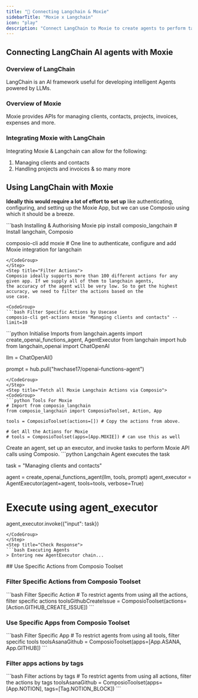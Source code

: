 ```yaml
---
title: "🚀 Connecting Langchain & Moxie"
sidebarTitle: "Moxie x Langchain"
icon: "play"
description: "Connect LangChain to Moxie to create agents to perform tasks using natural language"
---
```


## Connecting LangChain AI agents with Moxie

### Overview of LangChain

LangChain is an AI framework useful for developing intelligent Agents powered by LLMs.

### Overview of Moxie

Moxie provides APIs for managing clients, contacts, projects, invoices, expenses and more.

### Integrating Moxie with LangChain

Integrating Moxie & Langchain can allow for the following:

1. Managing clients and contacts
2. Handling projects and invoices
& so many more

## Using LangChain with Moxie

<Steps>
<Step title="Setting Up the Environment">

**Ideally this would require a lot of effort to set up** like authenticating, configuring, and setting up the Moxie App, but we can use Composio using which it should be a breeze.

<CodeGroup>
```bash Installing & Authorising Moxie
pip install composio_langchain # Install langchain, Composio 

composio-cli add moxie # One line to authenticate, configure and add Moxie integration for langchain
```
</CodeGroup>
</Step>
<Step title="Filter Actions">
Composio ideally supports more than 100 different actions for any given app. If we supply all of them to langchain agents, 
the accuracy of the agent will be very low. So to get the highest accuracy, we need to filter the actions based on the 
use case.

<CodeGroup>
```bash Filter Specific Actions by Usecase
composio-cli get-actions moxie "Managing clients and contacts" --limit=10
```
</CodeGroup>

</Step>
<Step title="Import Base Packages">

<CodeGroup>
```python Initialise Imports
from langchain.agents import create_openai_functions_agent, AgentExecutor
from langchain import hub
from langchain_openai import ChatOpenAI


llm = ChatOpenAI()

prompt = hub.pull("hwchase17/openai-functions-agent")
```
</CodeGroup>
</Step>
<Step title="Fetch all Moxie Langchain Actions via Composio">
<CodeGroup>
```python Tools For Moxie
# Import from composio_langchain
from composio_langchain import ComposioToolset, Action, App

tools = ComposioToolset(actions=[]) # Copy the actions from above. 

# Get All the Actions for Moxie
# tools = ComposioToolset(apps=[App.MOXIE]) # can use this as well
```
</CodeGroup>
</Step>
<Step title="Execute the Agent">
Create an agent, set up an executor, and invoke tasks to perform Moxie API calls using Composio. 
<CodeGroup>
```python Langchain Agent executes the task

task = "Managing clients and contacts"

agent = create_openai_functions_agent(llm, tools, prompt)
agent_executor = AgentExecutor(agent=agent, tools=tools, verbose=True)

# Execute using agent_executor
agent_executor.invoke({"input": task})
```
</CodeGroup>
</Step>
<Step title="Check Response">
```bash Executing Agents
> Entering new AgentExecutor chain...
```
</Step>
</Steps>
## Use Specific Actions from Composio Toolset

### Filter Specific Actions from Composio Toolset

<CodeGroup>
```bash Filter Specific Action
# To restrict agents from using all the actions, filter specific actions
toolsGithubCreateIssue = ComposioToolset(actions=[Action.GITHUB_CREATE_ISSUE])
```
</CodeGroup>

### Use Specific Apps from Composio Toolset
<CodeGroup>
```bash Filter Specific App
# To restrict agents from using all tools, filter specific tools
toolsAsanaGithub = ComposioToolset(apps=[App.ASANA, App.GITHUB])
```
</CodeGroup>

### Filter apps actions by tags 
<CodeGroup>
```bash Filter actions by tags
# To restrict agents from using all actions, filter the actions by tags
toolsAsanaGithub = ComposioToolset(apps=[App.NOTION], tags=[Tag.NOTION_BLOCK])
```
</CodeGroup>

